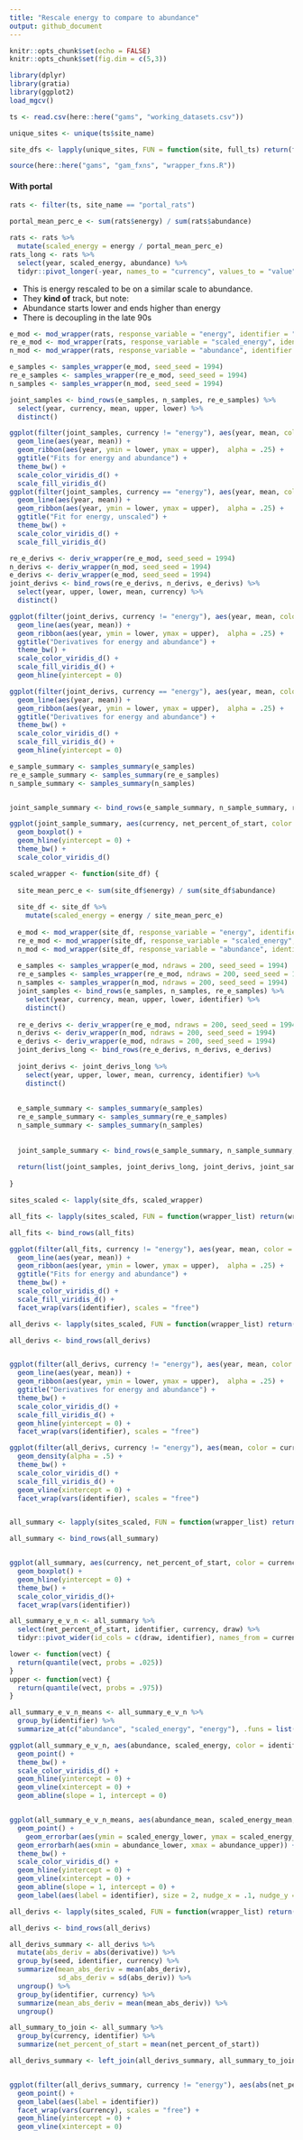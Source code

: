 ```yaml
---
title: "Rescale energy to compare to abundance"
output: github_document
---
```


```r
knitr::opts_chunk$set(echo = FALSE)
knitr::opts_chunk$set(fig.dim = c(5,3))

library(dplyr)
library(gratia)
library(ggplot2)
load_mgcv()

ts <- read.csv(here::here("gams", "working_datasets.csv"))

unique_sites <- unique(ts$site_name)

site_dfs <- lapply(unique_sites, FUN = function(site, full_ts) return(filter(full_ts, site_name == site)), full_ts = ts)

source(here::here("gams", "gam_fxns", "wrapper_fxns.R"))
```

#### With portal

```r

rats <- filter(ts, site_name == "portal_rats")

portal_mean_perc_e <- sum(rats$energy) / sum(rats$abundance)

rats <- rats %>% 
  mutate(scaled_energy = energy / portal_mean_perc_e)
rats_long <- rats %>%
  select(year, scaled_energy, abundance) %>%
  tidyr::pivot_longer(-year, names_to = "currency", values_to = "value")

```

* This is energy rescaled to be on a similar scale to abundance.
* They **kind of** track, but note:
* Abundance starts lower and ends higher than energy
* There is decoupling in the late 90s


```r
e_mod <- mod_wrapper(rats, response_variable = "energy", identifier = "site_name", k = 5)
re_e_mod <- mod_wrapper(rats, response_variable = "scaled_energy", identifier = "site_name", k = 5)
n_mod <- mod_wrapper(rats, response_variable = "abundance", identifier = "site_name", k = 5)

e_samples <- samples_wrapper(e_mod, seed_seed = 1994)
re_e_samples <- samples_wrapper(re_e_mod, seed_seed = 1994)
n_samples <- samples_wrapper(n_mod, seed_seed = 1994)

joint_samples <- bind_rows(e_samples, n_samples, re_e_samples) %>%
  select(year, currency, mean, upper, lower) %>%
  distinct()

ggplot(filter(joint_samples, currency != "energy"), aes(year, mean, color = currency, fill = currency)) +
  geom_line(aes(year, mean)) +
  geom_ribbon(aes(year, ymin = lower, ymax = upper),  alpha = .25) +
  ggtitle("Fits for energy and abundance") +
  theme_bw() +
  scale_color_viridis_d() +
  scale_fill_viridis_d()
ggplot(filter(joint_samples, currency == "energy"), aes(year, mean, color = currency, fill = currency)) +
  geom_line(aes(year, mean)) +
  geom_ribbon(aes(year, ymin = lower, ymax = upper),  alpha = .25) +
  ggtitle("Fit for energy, unscaled") +
  theme_bw() +
  scale_color_viridis_d() +
  scale_fill_viridis_d()


```

```r
re_e_derivs <- deriv_wrapper(re_e_mod, seed_seed = 1994)
n_derivs <- deriv_wrapper(n_mod, seed_seed = 1994)
e_derivs <- deriv_wrapper(e_mod, seed_seed = 1994)
joint_derivs <- bind_rows(re_e_derivs, n_derivs, e_derivs) %>%
  select(year, upper, lower, mean, currency) %>%
  distinct()

ggplot(filter(joint_derivs, currency != "energy"), aes(year, mean, color = currency, fill = currency)) +
  geom_line(aes(year, mean)) +
  geom_ribbon(aes(year, ymin = lower, ymax = upper),  alpha = .25) +
  ggtitle("Derivatives for energy and abundance") +
  theme_bw() +
  scale_color_viridis_d() +
  scale_fill_viridis_d() +
  geom_hline(yintercept = 0)

ggplot(filter(joint_derivs, currency == "energy"), aes(year, mean, color = currency, fill = currency)) +
  geom_line(aes(year, mean)) +
  geom_ribbon(aes(year, ymin = lower, ymax = upper),  alpha = .25) +
  ggtitle("Derivatives for energy and abundance") +
  theme_bw() +
  scale_color_viridis_d() +
  scale_fill_viridis_d() +
  geom_hline(yintercept = 0)
```




```r

e_sample_summary <- samples_summary(e_samples)
re_e_sample_summary <- samples_summary(re_e_samples)
n_sample_summary <- samples_summary(n_samples)


joint_sample_summary <- bind_rows(e_sample_summary, n_sample_summary, re_e_sample_summary)

ggplot(joint_sample_summary, aes(currency, net_percent_of_start, color = currency)) +
  geom_boxplot() +
  geom_hline(yintercept = 0) +
  theme_bw() +
  scale_color_viridis_d()


```
```r

scaled_wrapper <- function(site_df) {
  
  site_mean_perc_e <- sum(site_df$energy) / sum(site_df$abundance)
  
  site_df <- site_df %>% 
    mutate(scaled_energy = energy / site_mean_perc_e)
  
  e_mod <- mod_wrapper(site_df, response_variable = "energy", identifier = "site_name", k = 5)
  re_e_mod <- mod_wrapper(site_df, response_variable = "scaled_energy", identifier = "site_name", k = 5)
  n_mod <- mod_wrapper(site_df, response_variable = "abundance", identifier = "site_name", k = 5)
  
  e_samples <- samples_wrapper(e_mod, ndraws = 200, seed_seed = 1994)
  re_e_samples <- samples_wrapper(re_e_mod, ndraws = 200, seed_seed = 1994)
  n_samples <- samples_wrapper(n_mod, ndraws = 200, seed_seed = 1994)
  joint_samples <- bind_rows(e_samples, n_samples, re_e_samples) %>%
    select(year, currency, mean, upper, lower, identifier) %>%
    distinct()
  
  re_e_derivs <- deriv_wrapper(re_e_mod, ndraws = 200, seed_seed = 1994)
  n_derivs <- deriv_wrapper(n_mod, ndraws = 200, seed_seed = 1994)
  e_derivs <- deriv_wrapper(e_mod, ndraws = 200, seed_seed = 1994)
  joint_derivs_long <- bind_rows(re_e_derivs, n_derivs, e_derivs)
  
  joint_derivs <- joint_derivs_long %>%
    select(year, upper, lower, mean, currency, identifier) %>%
    distinct()
  
  
  e_sample_summary <- samples_summary(e_samples)
  re_e_sample_summary <- samples_summary(re_e_samples)
  n_sample_summary <- samples_summary(n_samples)
  
  
  joint_sample_summary <- bind_rows(e_sample_summary, n_sample_summary, re_e_sample_summary)
  
  return(list(joint_samples, joint_derivs_long, joint_derivs, joint_sample_summary))
  
}

sites_scaled <- lapply(site_dfs, scaled_wrapper)

```

```r

all_fits <- lapply(sites_scaled, FUN = function(wrapper_list) return(wrapper_list[[1]]))

all_fits <- bind_rows(all_fits)

ggplot(filter(all_fits, currency != "energy"), aes(year, mean, color = currency, fill = currency)) +
  geom_line(aes(year, mean)) +
  geom_ribbon(aes(year, ymin = lower, ymax = upper),  alpha = .25) +
  ggtitle("Fits for energy and abundance") +
  theme_bw() +
  scale_color_viridis_d() +
  scale_fill_viridis_d() +
  facet_wrap(vars(identifier), scales = "free")

all_derivs <- lapply(sites_scaled, FUN = function(wrapper_list) return(wrapper_list[[3]]))

all_derivs <- bind_rows(all_derivs)


ggplot(filter(all_derivs, currency != "energy"), aes(year, mean, color = currency, fill = currency)) +
  geom_line(aes(year, mean)) +
  geom_ribbon(aes(year, ymin = lower, ymax = upper),  alpha = .25) +
  ggtitle("Derivatives for energy and abundance") +
  theme_bw() +
  scale_color_viridis_d() +
  scale_fill_viridis_d() +
  geom_hline(yintercept = 0) +
  facet_wrap(vars(identifier), scales = "free")

ggplot(filter(all_derivs, currency != "energy"), aes(mean, color = currency, fill = currency)) +
  geom_density(alpha = .5) + 
  theme_bw() +
  scale_color_viridis_d() +
  scale_fill_viridis_d() +
  geom_vline(xintercept = 0) +
  facet_wrap(vars(identifier), scales = "free")


all_summary <- lapply(sites_scaled, FUN = function(wrapper_list) return(wrapper_list[[4]]))

all_summary <- bind_rows(all_summary)


ggplot(all_summary, aes(currency, net_percent_of_start, color = currency)) +
  geom_boxplot() +
  geom_hline(yintercept = 0) +
  theme_bw() +
  scale_color_viridis_d()+
  facet_wrap(vars(identifier))

all_summary_e_v_n <- all_summary %>% 
  select(net_percent_of_start, identifier, currency, draw) %>%
  tidyr::pivot_wider(id_cols = c(draw, identifier), names_from = currency, values_from = net_percent_of_start)

lower <- function(vect) {
  return(quantile(vect, probs = .025))
}
upper <- function(vect) {
  return(quantile(vect, probs = .975))
}

all_summary_e_v_n_means <- all_summary_e_v_n %>%
  group_by(identifier) %>%
  summarize_at(c("abundance", "scaled_energy", "energy"), .funs = list(mean = mean, lower = lower, upper =upper))

ggplot(all_summary_e_v_n, aes(abundance, scaled_energy, color = identifier)) +
  geom_point() +
  theme_bw() +
  scale_color_viridis_d() +
  geom_hline(yintercept = 0) +
  geom_vline(xintercept = 0) +
  geom_abline(slope = 1, intercept = 0) 


ggplot(all_summary_e_v_n_means, aes(abundance_mean, scaled_energy_mean, color = identifier)) +
  geom_point() +
    geom_errorbar(aes(ymin = scaled_energy_lower, ymax = scaled_energy_upper)) +
  geom_errorbarh(aes(xmin = abundance_lower, xmax = abundance_upper)) +
  theme_bw() +
  scale_color_viridis_d() +
  geom_hline(yintercept = 0) +
  geom_vline(xintercept = 0) +
  geom_abline(slope = 1, intercept = 0) +
  geom_label(aes(label = identifier), size = 2, nudge_x = .1, nudge_y = .1)


```

```r

all_derivs <- lapply(sites_scaled, FUN = function(wrapper_list) return(wrapper_list[[2]]))

all_derivs <- bind_rows(all_derivs)

all_derivs_summary <- all_derivs %>%
  mutate(abs_deriv = abs(derivative)) %>%
  group_by(seed, identifier, currency) %>%
  summarize(mean_abs_deriv = mean(abs_deriv),
            sd_abs_deriv = sd(abs_deriv)) %>%
  ungroup() %>%
  group_by(identifier, currency) %>%
  summarize(mean_abs_deriv = mean(mean_abs_deriv)) %>%
  ungroup()

all_summary_to_join <- all_summary %>%
  group_by(currency, identifier) %>%
  summarize(net_percent_of_start = mean(net_percent_of_start))

all_derivs_summary <- left_join(all_derivs_summary, all_summary_to_join)


ggplot(filter(all_derivs_summary, currency != "energy"), aes(abs(net_percent_of_start), mean_abs_deriv, color = currency)) +
  geom_point() +
  geom_label(aes(label = identifier)) 
  facet_wrap(vars(currency), scales = "free") +
  geom_hline(yintercept = 0) +
  geom_vline(xintercept = 0)
```





